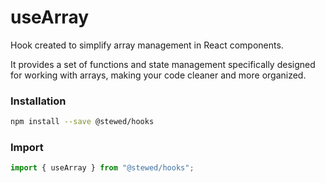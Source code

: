 
# useArray

Hook created to simplify array management in React components.

It provides a set of functions and state management specifically designed for working with arrays, making your code cleaner and more organized.

### Installation

```bash
npm install --save @stewed/hooks
```

### Import

```js
import { useArray } from "@stewed/hooks";
```

<Meta of={ArrayStories} />

<Stories />
